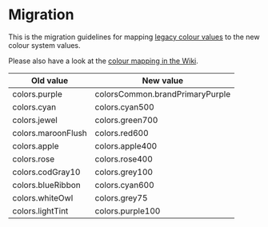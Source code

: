 
<Meta title="Colour System / Migration" />

# Migration

This is the migration guidelines for mapping
[legacy colour values](https://github.com/utilitywarehouse/customer-web-ui/blob/main/packages/design-tokens/src/colors.ts)
to the new colour system values.

Please also have a look at the [colour mapping in the Wiki](https://wiki.uw.systems/posts/mapping-old-values-and-names-to-uw-color-system-778gtm1v).

| Old value          | New value                       |
| ------------------ | ------------------------------- |
| colors.purple      | colorsCommon.brandPrimaryPurple |
| colors.cyan        | colors.cyan500                  |
| colors.jewel       | colors.green700                 |
| colors.maroonFlush | colors.red600                   |
| colors.apple       | colors.apple400                 |
| colors.rose        | colors.rose400                  |
| colors.codGray10   | colors.grey100                  |
| colors.blueRibbon  | colors.cyan600                  |
| colors.whiteOwl    | colors.grey75                   |
| colors.lightTint   | colors.purple100                |
